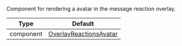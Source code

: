 Component for rendering a avatar in the message reaction overlay.

| Type      | Default                                                                                     |
| --------- | ------------------------------------------------------------------------------------------- |
| component | [OverlayReactionsAvatar](../../../ui-components/overlay-reactions/overlay-reactions-avatar) |
